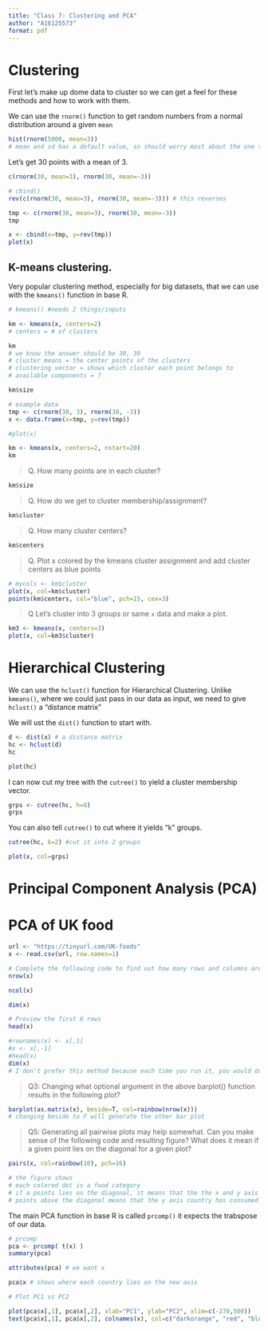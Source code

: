 ```yaml
---
title: "Class 7: Clustering and PCA"
author: "A16125573"
format: pdf
---
```


# Clustering

First let's make up dome data to cluster so we can get a feel for these methods and how to work with them.

We can use the `rnorm()` function to get random numbers from a normal distribution around a given `mean`

```r
hist(rnorm(5000, mean=3))
# mean and sd has a default value, so should worry most about the one that doesn't (n)

```

Let's get 30 points with a mean of 3.

```r
c(rnorm(30, mean=3), rnorm(30, mean=-3))

```

```r
# cbind()
rev(c(rnorm(30, mean=3), rnorm(30, mean=-3))) # this reverses 
```

```r
tmp <- c(rnorm(30, mean=3), rnorm(30, mean=-3))
tmp
```

```r
x <- cbind(x=tmp, y=rev(tmp))
plot(x)
```

## K-means clustering.

Very popular clustering method, especially for big datasets, that we can use with the `kmeans()` function in base R.

```r
# kmeans() #needs 2 things/inputs

km <- kmeans(x, centers=2)
# centers = # of clusters 

km
# we know the answer should be 30, 30
# cluster means = the center points of the clusters 
# clustering vector = shows which cluster each point belongs to 
# available components = ?
```

```r
km$size
```

```r
# example data
tmp <- c(rnorm(30, 3), rnorm(30, -3))
x <- data.frame(x=tmp, y=rev(tmp))

#plot(x)

km <- kmeans(x, centers=2, nstart=20)
km
```

> Q. How many points are in each cluster?

```r
km$size
```


> Q. How do we get to cluster membership/assignment?

```r
km$cluster
```

> Q. How many cluster centers? 

```r
km$centers
```

> Q. Plot x colored by the kmeans cluster assignment and add cluster centers as blue points

```r
# mycols <- km$cluster
plot(x, col=km$cluster)
points(km$centers, col="blue", pch=15, cex=3)
```

> Q Let's cluster into 3 groups or same `x` data and make a plot. 

```r
km3 <- kmeans(x, centers=3)
plot(x, col=km3$cluster)


```


# Hierarchical Clustering 

We can use the `hclust()` function for Hierarchical Clustering. 
Unlike `kmeans()`, where we could just pass in our data as input, we need to give `hclust()` a "distance matrix"



We will ust the `dist()` function to start with. 

```r
d <- dist(x) # a distance matrix
hc <- hclust(d)
hc
```

```r
plot(hc)
```

I can now cut my tree with the `cutree()` to yield a cluster membership vector.

```r
grps <- cutree(hc, h=8) 
grps
```

You can also tell `cutree()` to cut where it yields "k" groups. 

```r
cutree(hc, k=2) #cut it into 2 groups
```


```r
plot(x, col=grps)
```


# Principal Component Analysis (PCA)

# PCA of UK food 

```r
url <- "https://tinyurl.com/UK-foods"
x <- read.csv(url, row.names=1)
```

```r
# Complete the following code to find out how many rows and columns are in x?
nrow(x)

ncol(x)

dim(x)
```

```r
# Preview the first 6 rows
head(x)
```

```r
#rownames(x) <- x[,1]
#x <- x[,-1]
#head(x)
dim(x)
# I don't prefer this method because each time you run it, you would drop a column
```


> Q3: Changing what optional argument in the above barplot() function results in the following plot?

```r
barplot(as.matrix(x), beside=T, col=rainbow(nrow(x)))
# changing beside to F will generate the other bar plot
```

> Q5: Generating all pairwise plots may help somewhat. Can you make sense of the following code and resulting figure? What does it mean if a given point lies on the diagonal for a given plot?

```r
pairs(x, col=rainbow(10), pch=16)

# the figure shows 
# each colored dot is a food category
# if a points lies on the diagonal, it means that the the x and y axis countries comsumed the same amount for that food category 
# points above the diagonal means that the y axis country has consumed more 

```

The main PCA function in base R is called `prcomp()` it expects the trabspose of our data.

```r
# prcomp 
pca <- prcomp( t(x) )
summary(pca)
```
```r
attributes(pca) # we want x

pca$x # shows where each country lies on the new axis
```
```r
# Plot PC1 vs PC2

plot(pca$x[,1], pca$x[,2], xlab="PC1", ylab="PC2", xlim=c(-270,500))
text(pca$x[,1], pca$x[,2], colnames(x), col=c("darkorange", "red", "blue", "darkgreen"))



```

